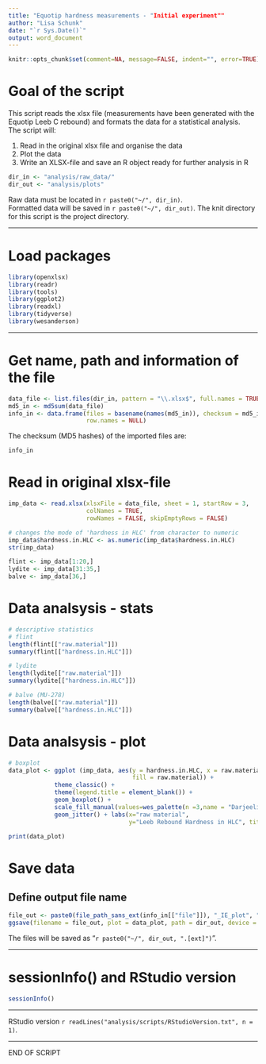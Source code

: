 ```yaml
---
title: "Equotip hardness measurements - "Initial experiment""
author: "Lisa Schunk"
date: "`r Sys.Date()`"
output: word_document
---
```



```r
knitr::opts_chunk$set(comment=NA, message=FALSE, indent="", error=TRUE)

```


# Goal of the script
This script reads the xlsx file (measurements have been generated with the Equotip
Leeb C rebound) and formats the data for a statistical analysis.  
The script will:

1. Read in the original xlsx file and organise the data 
2. Plot the data
3. Write an XLSX-file and save an R object ready for further analysis in R 



```r
dir_in <- "analysis/raw_data/"
dir_out <- "analysis/plots"

```

Raw data must be located in `r paste0("~/", dir_in)`.  
Formatted data will be saved in `r paste0("~/", dir_out)`.
The knit directory for this script is the project directory.


---


# Load packages
```r
library(openxlsx)
library(readr)
library(tools)
library(ggplot2)
library(readxl)
library(tidyverse)
library(wesanderson)

```

---


# Get name, path and information of the file
```r
data_file <- list.files(dir_in, pattern = "\\.xlsx$", full.names = TRUE)
md5_in <- md5sum(data_file)
info_in <- data.frame(files = basename(names(md5_in)), checksum = md5_in, 
                      row.names = NULL)

```

The checksum (MD5 hashes) of the imported files are:  
```r
info_in

```


# Read in original xlsx-file
```r
imp_data <- read.xlsx(xlsxFile = data_file, sheet = 1, startRow = 3, 
                      colNames = TRUE,
                      rowNames = FALSE, skipEmptyRows = FALSE) 

# changes the mode of 'hardness in HLC' from character to numeric 
imp_data$hardness.in.HLC <- as.numeric(imp_data$hardness.in.HLC)
str(imp_data)

flint <- imp_data[1:20,]
lydite <- imp_data[31:35,]
balve <- imp_data[36,]

```



# Data analsysis - stats  
```r
# descriptive statistics 
# flint
length(flint[["raw.material"]])
summary(flint[["hardness.in.HLC"]])

# lydite
length(lydite[["raw.material"]])
summary(lydite[["hardness.in.HLC"]])

# balve (MU-278)
length(balve[["raw.material"]])
summary(balve[["hardness.in.HLC"]])

```


# Data analsysis - plot 
```r
# boxplot
data_plot <- ggplot (imp_data, aes(y = hardness.in.HLC, x = raw.material, 
                                   fill = raw.material)) + 
             theme_classic() +
             theme(legend.title = element_blank()) +
             geom_boxplot() + 
             scale_fill_manual(values=wes_palette(n =3,name = "Darjeeling2")) +
             geom_jitter() + labs(x="raw material", 
                                  y="Leeb Rebound Hardness in HLC", title="") 

print(data_plot)

```


# Save data
## Define output file name
```r
file_out <- paste0(file_path_sans_ext(info_in[["file"]]), "_IE_plot", ".pdf")
ggsave(filename = file_out, plot = data_plot, path = dir_out, device = "pdf")

```
The files will be saved as "`r paste0("~/", dir_out, ".[ext]")`".

---


# sessionInfo() and RStudio version
```r
sessionInfo()

```

---

RStudio version `r readLines("analysis/scripts/RStudioVersion.txt", n = 1)`.


--- 

END OF SCRIPT